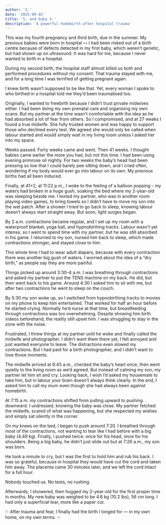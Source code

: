 ```yaml
---
author: 'S.'
date: '2025-09-02'
title: 'S. and baby X.'
description: 'A powerful homebirth after hospital trauma'
--- 
```


This was my fourth pregnancy and third birth, due in the summer. My previous babies were born in hospital — I had been risked out of a birth centre because of defects detected in my first baby, which weren’t genetic, but had shown up on ultrasound. It was hard for me, because I never wanted to birth in a hospital.

During my second birth, the hospital staff almost killed us both and performed procedures without my consent. That trauma stayed with me, and for a long time I was terrified of getting pregnant again.

I knew birth wasn’t supposed to be like that. Yet, every woman I spoke to who birthed in a hospital told me they’d been traumatised too.

Originally, I wanted to freebirth because I didn’t trust private midwives either. I had been doing my own prenatal care and organising my own scans. But my partner at the time wasn’t comfortable with the idea as he had absorbed a lot of fear from others. So I compromised, and at 27 weeks I found a true midwife. She fully trusted women and was happy to support those who declined every test. We agreed she would only be called when labour started and would simply wait in my living room unless I asked her into my space.

Weeks passed. Forty weeks came and went. Then 41 weeks. I thought babies came earlier the more you had, but not this time. I had been using evening primrose oil nightly. For two weeks the baby’s head had been pressing so low that I could barely pee sitting down, and I cried often, wondering if my body would ever go into labour on its own. My previous births had all been induced.

Finally, at 41+2, at 11:22 p.m., I woke to the feeling of a balloon popping - my waters had broken in a huge gush, soaking the bed where my 2-year-old was sleeping beside me. I texted my partner, who was in another room playing video games, to bring towels so I didn’t have to move my son into the wet patch. After a shower I tried to go back to sleep, knowing labour doesn’t always start straight away. But soon, light surges began.

By 2 a.m. contractions became regular, and I set up my room with a waterproof blanket, yoga ball, and hypnobirthing tracks. Labour wasn’t yet intense, so I went to spend time with my partner, but he was still absorbed in his game. I returned to my son, nursed him back to sleep, which made contractions stronger, and stayed close to him.

This whole time I had to wear adult diapers, because with every contraction there was another big gush of waters. I worried about the idea of a “dry birth,” as people say they are more painful.

Things picked up around 3:30–4 a.m. I was breathing through contractions and asked my partner to put the TENS machine on my back. He did, but then went back to his game. Around 4:30 I asked him to sit with me, but after two contractions he went to sleep on the couch.

By 5:30 my son woke up, so I switched from hypnobirthing tracks to movies on my phone to keep him entertained. That worked for half an hour before he started crying. Normally he’d nurse at that time, but breastfeeding through contractions was too overwhelming. Despite showing him birth videos beforehand, the reality still upset him. I was struggling to stay in the zone with the noise.

Frustrated, I threw things at my partner until he woke and finally called the midwife and photographer. I didn’t want them there yet, I felt annoyed and just wanted everyone to leave. The distractions even slowed my contractions. But I had paid for a birth photographer, and I didn’t want to lose those moments.

The midwife arrived at 6:45 a.m., checked the baby’s heart once, then went quietly to the living room as we’d agreed. But instead of calming my son, my partner let him sit and cry. Looking back, I wish I’d asked my housemate to take him, but in labour your brain doesn’t always think clearly. In the end, I asked him to call my mum even though she had always been against homebirth.

At 7:15 a.m. my contractions shifted from pulling upward to pushing downward. I undressed, knowing the baby was close. My partner fetched the midwife, scared of what was happening, but she respected my wishes and simply sat silently in the corner.

On my knees on the bed, I began to push around 7:20. I breathed through most of the contractions, not wanting to tear like I had before with a big baby (4.49 kg). Finally, I pushed twice: once for his head, once for his shoulders. Being a big baby, he didn’t just slide out  but at 7:26 a.m., my son was born.

He took a minute to cry, but I was the first to hold him and rub his back. I was so grateful, because in hospital they would have cut the cord and taken him away. The placenta came 30 minutes later, and we left the cord intact for a full hour.

Nobody touched us. No tests, no rushing.

Afterwards, I showered, then hugged my 2-year-old for the first proper time in months. My new baby was weighed to be 4.6 kg (10.2 lbs), 56 cm long. I had only a superficial tear, more like a paper cut.

✨ After trauma and fear, I finally had the birth I longed for — in my own home, on my own terms. ✨